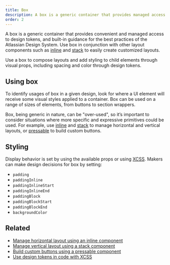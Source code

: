 ```yaml
---
title: Box
description: A box is a generic container that provides managed access to design tokens.
order: 2
---
```


A box is a generic container that provides convenient and managed access to design tokens, and
built-in guidance for the best practices of the Atlassian Design System. Use box in conjunction with
other layout components such as [inline](/components/primitives/inline/usage) and
[stack](/components/primitives/stack/usage) to easily create customized layouts.

Use a box to compose layouts and add styling to child elements through visual props, including
spacing and color through design tokens.

## Using box

To identify usages of box in a given design, look for where a UI element will receive some visual
styles applied to a container. Box can be used on a range of sizes of elements, from buttons to
section wrappers.

Box, being generic in nature, can be "over-used", so it’s important to consider situations where
more specific and expressive primitives could be used. For example, use
[inline](/components/primitives/inline/usage) and [stack](/components/primitives/stack/usage) to
manage horizontal and vertical layouts, or [pressable](/components/primitives/pressable/usage) to
build custom buttons.

## Styling

Display behavior is set by using the available props or using
[XCSS](/components/primitives/xcss/usage). Makers can make design decisions for box by setting:

- `padding`
- `paddingInline`
- `paddingInlineStart`
- `paddingInlineEnd`
- `paddingBlock`
- `paddingBlockStart`
- `paddingBlockEnd`
- `backgroundColor`

## Related

- [Manage horizontal layout using an inline component](/components/primitives/inline/usage)
- [Manage vertical layout using a stack component](/components/primitives/stack/usage)
- [Build custom buttons using a pressable component](/components/primitives/pressable/usage)
- [Use design tokens in code with XCSS](/components/primitives/XCSS/usage)
